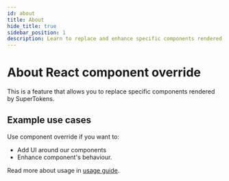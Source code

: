 ```yaml
---
id: about
title: About
hide_title: true
sidebar_position: 1
description: Learn to replace and enhance specific components rendered by SuperTokens.
---
```


# About React component override

This is a feature that allows you to replace specific components rendered by SuperTokens.

## Example use cases
Use component override if you want to:
- Add UI around our components
- Enhance component's behaviour.

Read more about usage in [usage guide](./usage).
